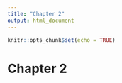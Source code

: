 ```yaml
---
title: "Chapter 2"
output: html_document
---
```


```r
knitr::opts_chunk$set(echo = TRUE)
```

# Chapter 2
